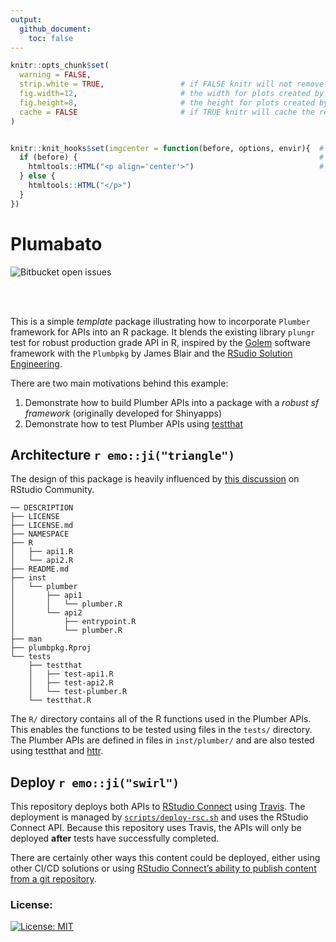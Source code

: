 ```yaml
---
output: 
  github_document:
    toc: false
---
```


<!-- README.md is generated from README.Rmd. Please edit that file - rmarkdown::render('README.Rmd', output_format = 'github_document', output_file = 'README.md') -->



```r
knitr::opts_chunk$set(
  warning = FALSE,  
  strip.white = TRUE,                 # if FALSE knitr will not remove white spaces at the beg or end       
  fig.width=12,                       # the width for plots created by code chunk
  fig.height=8,                       # the height for plots created by code chunk
  cache = FALSE                       # if TRUE knitr will cache the results to reuse in future knits
)


knitr::knit_hooks$set(imgcenter = function(before, options, envir){  # to center image 
  if (before) {                                                      # add imgcenter = TRUE
    htmltools::HTML("<p align='center'>")                            # to the chunk options
  } else {
    htmltools::HTML("</p>")
  }
})


```

 
# Plumabato

<!-- badges: start -->
![Bitbucket open issues](https://img.shields.io/bitbucket/issues-raw/NiccoloSalvini/plumbato?style=flat-square)
<!-- badges: end -->

<br> <br> 

This is a simple _template_ package illustrating how to incorporate `Plumber` framework for APIs into an R package. It blends the existing library `plungr` test for robust production grade API in R, inspired by the [Golem](https://thinkr-open.github.io/golem/) software framework with the `Plumbpkg` by James Blair and the [RSudio Solution Engineering](https://github.com/sol-eng/plumbpkg).

There are two main motivations behind this example: 

1. Demonstrate how to build Plumber APIs into a package with a _robust sf framework_ (originally developed for Shinyapps)
2. Demonstrate how to test Plumber APIs using [testthat](https://testthat.r-lib.org)


## Architecture `r emo::ji("triangle")`
The design of this package is heavily influenced by [this
discussion](https://community.rstudio.com/t/plumber-api-and-package-structure/18099)
on RStudio Community.

```
── DESCRIPTION
├── LICENSE
├── LICENSE.md
├── NAMESPACE
├── R
│   ├── api1.R
│   └── api2.R
├── README.md
├── inst
│   └── plumber
│       ├── api1
│       │   └── plumber.R
│       └── api2
│           ├── entrypoint.R
│           └── plumber.R
├── man
├── plumbpkg.Rproj
└── tests
    ├── testthat
    │   ├── test-api1.R
    │   ├── test-api2.R
    │   └── test-plumber.R
    └── testthat.R
```




The `R/` directory contains all of the R functions used in the Plumber APIs.
This enables the functions to be tested using files in the `tests/` directory.
The Plumber APIs are defined in files in `inst/plumber/` and are also tested 
using testthat and [httr](https://httr.r-lib.org).


## Deploy `r emo::ji("swirl")`
This repository deploys both APIs to [RStudio
Connect](https://www.rstudio.com/products/connect/) using
[Travis](https://travis-ci.org/). The deployment is managed by
[`scripts/deploy-rsc.sh`](scripts/deploy-rsc.sh) and uses the RStudio Connect
API. Because this repository uses Travis, the APIs will only be deployed
**after** tests have successfully completed.

There are certainly other ways this content could be deployed, either using
other CI/CD solutions or using [RStudio Connect's ability to publish content
from a git
repository](https://docs.rstudio.com/connect/1.7.6/user/git-backed.html).


### License:

[![License: MIT](https://img.shields.io/badge/License-MIT-yellow.svg)](https://opensource.org/licenses/MIT)
